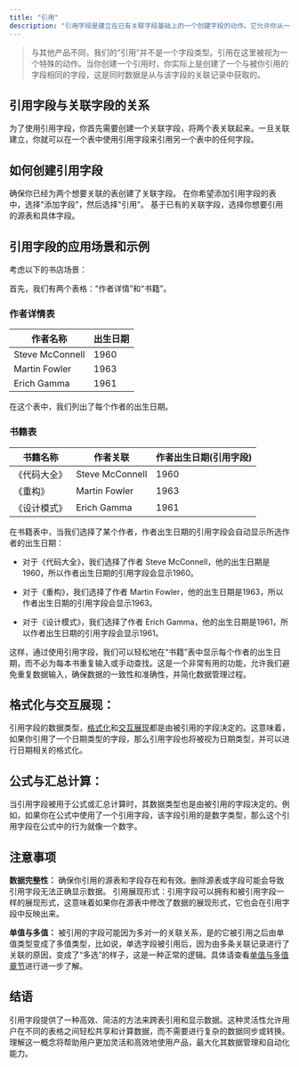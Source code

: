 ```yaml
---
title: "引用"
description: "引用字段是建立在已有关联字段基础上的一个创建字段的动作。它允许你从一个表中的关联字段引用另一个表中的具体数据字段。这不仅使得你能够跨表共享数据，而且保证数据的一致性和完整性。"
---
```



> 与其他产品不同，我们的“引用”并不是一个字段类型。引用在这里被视为一个特殊的动作。当你创建一个引用时，你实际上是创建了一个与被你引用的字段相同的字段，这是同时数据是从与该字段的关联记录中获取的。

## 引用字段与关联字段的关系

为了使用引用字段，你首先需要创建一个关联字段，将两个表关联起来。一旦关联建立，你就可以在一个表中使用引用字段来引用另一个表中的任何字段。

## 如何创建引用字段

确保你已经为两个想要关联的表创建了关联字段。 在你希望添加引用字段的表中，选择"添加字段"，然后选择"引用"。 基于已有的关联字段，选择你想要引用的源表和具体字段。

## 引用字段的应用场景和示例

考虑以下的书店场景：

首先，我们有两个表格：“作者详情”和“书籍”。

### 作者详情表

| 作者名称            | 出生日期 |
| --------------- | ---- |
| Steve McConnell | 1960 |
| Martin Fowler   | 1963 |
| Erich Gamma     | 1961 |

在这个表中，我们列出了每个作者的出生日期。

### 书籍表

| 书籍名称   | 作者关联            | 作者出生日期(引用字段) |
| ------ | --------------- | ------------ |
| 《代码大全》 | Steve McConnell | 1960         |
| 《重构》   | Martin Fowler   | 1963         |
| 《设计模式》 | Erich Gamma     | 1961         |

在书籍表中，当我们选择了某个作者，作者出生日期的引用字段会自动显示所选作者的出生日期：

* 对于《代码大全》，我们选择了作者 Steve McConnell，他的出生日期是1960，所以作者出生日期的引用字段会显示1960。

* 对于《重构》，我们选择了作者 Martin Fowler，他的出生日期是1963，所以作者出生日期的引用字段会显示1963。

* 对于《设计模式》，我们选择了作者 Erich Gamma，他的出生日期是1961，所以作者出生日期的引用字段会显示1961。

这样，通过使用引用字段，我们可以轻松地在“书籍”表中显示每个作者的出生日期，而不必为每本书重复输入或手动查找。这是一个非常有用的功能，允许我们避免重复数据输入，确保数据的一致性和准确性，并简化数据管理过程。

## 格式化与交互展现：

引用字段的数据类型，[格式化](/ji-ben-gong-neng/zi-duan/tong-yong/ge-shi-hua)和[交互展现](/ji-ben-gong-neng/zi-duan/tong-yong/jiao-hu-zhan-xian)都是由被引用的字段决定的。这意味着，如果你引用了一个日期类型的字段，那么引用字段也将被视为日期类型，并可以进行日期相关的格式化。

## 公式与汇总计算：

当引用字段被用于公式或汇总计算时，其数据类型也是由被引用的字段决定的。例如，如果你在公式中使用了一个引用字段，该字段引用的是数字类型，那么这个引用字段在公式中的行为就像一个数字。

## 注意事项

**数据完整性：** 确保你引用的源表和字段存在和有效。删除源表或字段可能会导致引用字段无法正确显示数据。 引用展现形式：引用字段可以拥有和被引用字段一样的展现形式，这意味着如果你在源表中修改了数据的展现形式，它也会在引用字段中反映出来。

**单值与多值：** 被引用的字段可能因为多对一的关联关系，是的它被引用之后由单值类型变成了多值类型，比如说，单选字段被引用后，因为由多条关联记录进行了关联的原因，变成了“多选”的样子，这是一种正常的逻辑。具体请查看[单值与多值章节](/ji-ben-gong-neng/zi-duan/tong-yong/dan-zhi-yu-duo-zhi)进行进一步了解。

## 结语

引用字段提供了一种高效、简洁的方法来跨表引用和显示数据。这种灵活性允许用户在不同的表格之间轻松共享和计算数据，而不需要进行复杂的数据同步或转换。理解这一概念将帮助用户更加灵活和高效地使用产品，最大化其数据管理和自动化能力。

